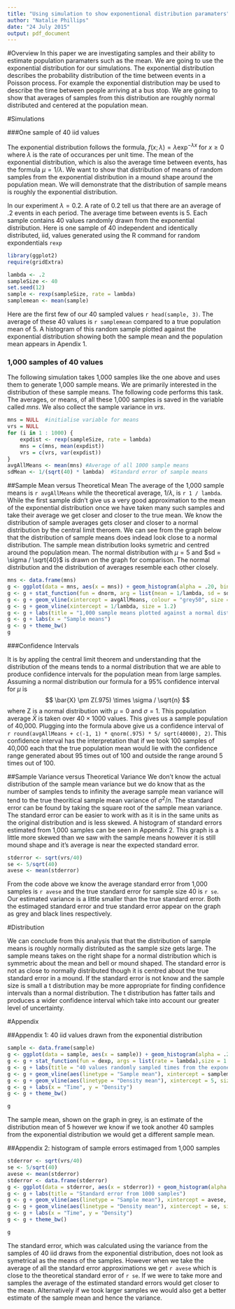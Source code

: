 ```yaml
---
title: "Using simulation to show exponentional distribution paramaters"
author: "Natalie Phillips"
date: "24 July 2015"
output: pdf_document
---
```


#Overview
In this paper we are investigating samples and their ability to estimate population paramaters such as the mean. We are going to use the exponential distribution for our simulations. The exponential distribution describes the probability distribution of the time between events in a Poisson process. For example the exponential distribution may be used to describe the time between people arriving at a bus stop. We are going to show that averages of samples from this distribution are roughly normal distributed and centered at the population mean.

#Simulations

###One sample of 40 iid values

The exponential distribution follows the formula,  $f(x; \lambda) = \lambda \exp^{-\lambda x}$ for $x \ge 0$ where $\lambda$ is the rate of occurances per unit time. The mean of the exponential distribution, which is also the average time between events, has the formula $\mu = 1/\lambda$. We want to show that distribution of means of random samples from the exponential distribution in a mound shape around the population mean. We will demonstrate that the distribution of sample means is roughly the exponential distribution.

In our experiment $\lambda = 0.2$. A rate of 0.2 tell us that there are an average of .2 events in each period. The average time between events is $5$. Each sample contains 40 values randomly drawn from the exponential distribution. Here is one sample of 40 independent and identically distributed, iid, values generated using the R command for random expondentials ```rexp```
```r
library(ggplot2)
require(gridExtra)
```
```r
lambda <- .2
sampleSize <- 40
set.seed(12)
sample <- rexp(sampleSize, rate = lambda)
samplemean <- mean(sample)
```
Here are the first few of our 40 sampled values `r head(sample, 3)`. The average of these 40 values is `r samplemean` compared to a true population mean of 5. A histogram of this random sample plotted against the exponential distribution showing both the sample mean and the population mean appears in Apendix 1.

### 1,000 samples of 40 values

The following simulation takes 1,000 samples like the one above and uses them to generate 1,000 sample means. We are primarily interested in the distribution of these sample means. The following code performs this task. The averages, or means, of all these 1,000 samples is saved in the variable called $mns$. We also collect the sample variance in $vrs$.
```r
mns = NULL  #initialise variable for means
vrs = NULL
for (i in 1 : 1000) {
    expdist <- rexp(sampleSize, rate = lambda)
    mns = c(mns, mean(expdist))
    vrs = c(vrs, var(expdist))
}
avgAllMeans <- mean(mns) #Average of all 1000 sample means
sdMean <- 1/(sqrt(40) * lambda)  #Standard error of sample means
```

##Sample Mean versus Theoretical Mean
The average of the 1,000 sample means is `r avgAllMeans` while the theoretical average, $1 / \lambda$, is `r 1 / lambda`. While the first sample didn't give us a very good approximation to the mean of the exponential distribution once we have taken many such samples and take their average we get closer and closer to the true mean. We know the distribution of sample averages gets closer and closer to a normal distribution by the central limit theroem. We can see from the graph below that the distribution of sample means does indead look close to a normal distribution. The sample mean distribution looks symetric and centred around the population mean. The normal distribution with $\mu = 5$ and $sd = \sigma / \sqrt{40}$ is drawn on the graph for comparison. The normal distribution and the distribution of averages resemble each other closely.
```r
mns <- data.frame(mns)
g <- ggplot(data = mns, aes(x = mns)) + geom_histogram(alpha = .20, binwidth = .2, colour = "black", aes(y = ..density..))
g <- g + stat_function(fun = dnorm, arg = list(mean = 1/lambda, sd = sdMean), size = 1.2)
g <- g + geom_vline(xintercept = avgAllMeans, colour = "grey50", size = 1.2)
g <- g + geom_vline(xintercept = 1/lambda, size = 1.2)
g <- g + labs(title = "1,000 sample means plotted against a normal distribution")
g <- g + labs(x = "Sample means")
g <- g + theme_bw()
g
```

###Confidence Intervals

It is by appling the central limit theorem and understanding that the distribution of the means tends to a normal distribution that we are able to produce confidence intervals for the population mean from large samples. Assuming a normal distribution our formula for a 95% confidence interval for $\mu$ is
$$ \bar{X} \pm Z(.975) \times \sigma / \sqrt{n} $$
where Z is a normal distribution with $\mu = 0$ and $\sigma = 1$. This population average $\bar{X}$ is taken over $40 \times 1000$ values. This gives us a sample population of 40,000. Plugging into the formula above give us a confidence interval of `r round(avgAllMeans + c(-1, 1) * qnorm(.975) * 5/ sqrt(40000), 2)`.  This confidence interval has the interpretation that if we took 100 samples of 40,000 each that the true population mean would lie with the confidence range generated about 95 times out of 100 and outside the range around 5 times out of 100.


##Sample Variance versus Theoretical Variance
We don't know the actual distribution of the sample mean variance but we do know that as the number of samples tends to infinity the average sample mean variance will tend to the true theoritical sample mean variance of $\sigma^2/n$. The standard error can be found by taking the square root of the sample mean variance. The standard error can be easier to work with as it is in the same units as the original distribution and is less skewed. A histogram of standard errors estimated from 1,000 samples can be seen in Appendix 2. This graph is a little more skewed than we saw with the sample means however it is still mound shape and it's average is near the expected standard error.
```r
stderror <- sqrt(vrs/40)
se <- 5/sqrt(40)
avese <- mean(stderror)
```
From the code above we know the average standard error from 1,000 samples is `r avese` and the true standard error for sample size 40 is `r se`. Our estimated variance is a little smaller than the true standard error. Both the estimaged standard error and true standard error appear on the graph as grey and black lines respectively.

#Distribution

We can conclude from this analysis that that the distribution of sample means is roughly normally distributed as the sample size gets large. The sample means takes on the right shape for a normal distribution which is symmetric about the mean and bell or mound shaped. The standard error is not as close to normally distributed though it is centred about the true standard error in a mound. If the standard error is not know and the sample size is small a t distribution may be more appropriate for finding confidence intervals than a normal distribution. The t distribution has fatter tails and produces a wider confidence interval which take into account our greater level of uncertainty.

\newpage

#Appendix

##Appendix 1: 40 iid values drawn from the exponential distribution

```r
sample <- data.frame(sample)
g <- ggplot(data = sample, aes(x = sample)) + geom_histogram(alpha = .20, binwidth = .2, colour = "black", aes(y = ..density..))
g <- g + stat_function(fun = dexp, args = list(rate = lambda),size = 1.2)
g <- g + labs(title = "40 values randomly sampled times from the exponential distribution")
g <- g + geom_vline(aes(linetype = "Sample mean"), xintercept = samplemean, colour = "grey50", size = 1.2)
g <- g + geom_vline(aes(linetype = "Density mean"), xintercept = 5, size = 1.2)
g <- g + labs(x = "Time", y = "Density")
g <- g + theme_bw()

g
```


The sample mean, shown on the graph in grey, is an estimate of the distribution mean of 5 however we know if we took another 40 samples from the exponential distribution we would get a different sample mean.

##Appendix 2: histogram of sample errors estimaged from 1,000 samples

```r
stderror <- sqrt(vrs/40)
se <- 5/sqrt(40)
avese <- mean(stderror)
stderror <- data.frame(stderror)
g <- ggplot(data = stderror, aes(x = stderror)) + geom_histogram(alpha = .20, binwidth = .02, colour = "black", aes(y = ..density..))
g <- g + labs(title = "Standard error from 1000 samples")
g <- g + geom_vline(aes(linetype = "Sample mean"), xintercept = avese, colour = "grey50", size = 1.2)
g <- g + geom_vline(aes(linetype = "Density mean"), xintercept = se, size = 1.2)
g <- g + labs(x = "Time", y = "Density")
g <- g + theme_bw()

g
```

The standard error, which was calculated using the variance from the samples of 40 iid draws from the exponential distribution, does not look as symetrical as the means of the samples. However when we take the average of all the standard error approximations we get `r avese` which is close to the theoretical standard error of `r se`. If we were to take more and samples the average of the estimated standard errors would get closer to the mean. Alternatively if we took larger samples we would also get a better estimate of the sample mean and hence the variance.